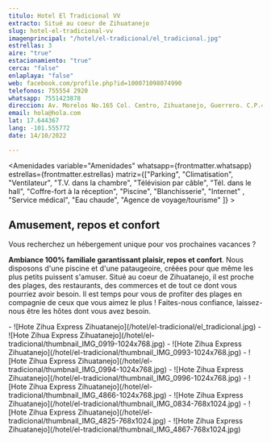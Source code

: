 ```yaml
---
titulo: Hotel El Tradicional VV
extracto: Situé au coeur de Zihuatanejo
slug: hotel-el-tradicional-vv
imagenprincipal: "/hotel/el-tradicional/el_tradicional.jpg"
estrellas: 3
aire: "true"
estacionamiento: "true"
cerca: "false"
enlaplaya: "false"
web: facebook.com/profile.php?id=100071098074990
telefonos: 755554 2920
whatsapp: 7551423878
direccion: Av. Morelos No.165 Col. Centro, Zihuatanejo, Guerrero. C.P.40880
email: hola@hola.com
lat: 17.644367
lang: -101.555772
date: 14/10/2022

---
```


<Amenidades variable="Amenidades" whatsapp={frontmatter.whatsapp} estrellas={frontmatter.estrellas} matriz={["Parking", "Climatisation", "Ventilateur", "T.V. dans la chambre", "Télévision par câble", "Tél. dans le hall", "Coffre-fort à la réception", "Piscine", "Blanchisserie", "Internet" , "Service médical", "Eau chaude", "Agence de voyage/tourisme" ]} > 


## Amusement, repos et confort

Vous recherchez un hébergement unique pour vos prochaines vacances ?

 **Ambiance 100% familiale garantissant plaisir, repos et confort**. Nous disposons d'une piscine et d'une pataugeoire, créées pour que même les plus petits puissent s'amuser. Situé au coeur de Zihuatanejo, il est proche des plages, des restaurants, des commerces et de tout ce dont vous pourriez avoir besoin. Il est temps pour vous de profiter des plages en compagnie de ceux que vous aimez le plus ! Faites-nous confiance, laissez-nous être les hôtes dont vous avez besoin.

</Amenidades>

<Galeria>
- ![Hote Zihua Express Zihuatanejo](/hotel/el-tradicional/el_tradicional.jpg)
- ![Hote Zihua Express Zihuatanejo](/hotel/el-tradicional/thumbnail_IMG_0919-1024x768.jpg)
- ![Hote Zihua Express Zihuatanejo](/hotel/el-tradicional/thumbnail_IMG_0993-1024x768.jpg)
- ![Hote Zihua Express Zihuatanejo](/hotel/el-tradicional/thumbnail_IMG_0994-1024x768.jpg)
- ![Hote Zihua Express Zihuatanejo](/hotel/el-tradicional/thumbnail_IMG_0996-1024x768.jpg)
- ![Hote Zihua Express Zihuatanejo](/hotel/el-tradicional/thumbnail_IMG_4866-1024x768.jpg)
- ![Hote Zihua Express Zihuatanejo](/hotel/el-tradicional/thumbnail_IMG_0834-768x1024.jpg)
- ![Hote Zihua Express Zihuatanejo](/hotel/el-tradicional/thumbnail_IMG_4825-768x1024.jpg)
- ![Hote Zihua Express Zihuatanejo](/hotel/el-tradicional/thumbnail_IMG_4867-768x1024.jpg)

</Galeria>